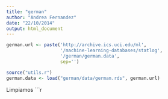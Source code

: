 ```yaml
---
title: "german"
author: "Andrea Fernandez"
date: "22/10/2014"
output: html_document
---
```


```r
german.url <- paste('http://archive.ics.uci.edu/ml',
                    '/machine-learning-databases/statlog',
                    '/german/german.data',
                    sep='')

source("utils.r")
german.data <- load("german/data/german.rds", german.url)
```

Limpiamos
```r



